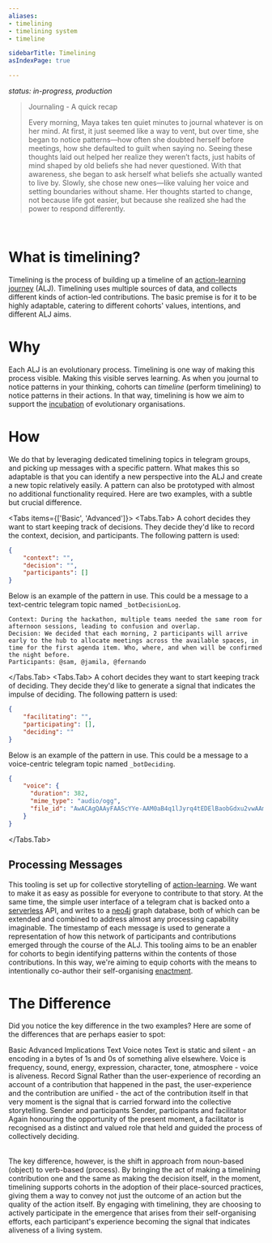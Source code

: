 ```yaml
---
aliases:
- timelining
- timelining system
- timeline

sidebarTitle: Timelining
asIndexPage: true

---
```



*status: in-progress, production*

> Journaling - A quick recap
> 
> Every morning, Maya takes ten quiet minutes to journal whatever is on her mind. At first, it just seemed like a way to vent, but over time, she began to notice patterns—how often she doubted herself before meetings, how she defaulted to guilt when saying no. Seeing these thoughts laid out helped her realize they weren’t facts, just habits of mind shaped by old beliefs she had never questioned. With that awareness, she began to ask herself what beliefs she actually wanted to live by. Slowly, she chose new ones—like valuing her voice and setting boundaries without shame. Her thoughts started to change, not because life got easier, but because she realized she had the power to respond differently.

<br/>

# What is timelining?
Timelining is the process of building up a timeline of an [action-learning journey](/patterns/action-learning%20journeys.md) (ALJ). Timelining uses multiple sources of data, and collects different kinds of action-led contributions. The basic premise is for it to be highly adaptable, catering to different cohorts' values, intentions, and different ALJ aims.
# Why
Each ALJ is an evolutionary process. Timelining is one way of making this process visible. Making this visible serves learning. As when you journal to notice patterns in your thinking, cohorts can *timeline* (perform timelining) to notice patterns in their actions. In that way, timelining is how we aim to support the [incubation](/home) of evolutionary organisations. 
# How
We do that by leveraging dedicated timelining topics in telegram groups, and picking up messages with a specific pattern. What makes this so adaptable is that you can identify a new perspective into the ALJ and create a new topic relatively easily. A pattern can also be prototyped with almost no additional functionality required. Here are two examples, with a subtle but crucial difference.

<Tabs items={['Basic', 'Advanced']}> 
<Tabs.Tab>
A cohort decides they want to start keeping track of decisions. They decide they'd like to record the context, decision, and participants. The following pattern is used:

```json
{
	"context": "",
	"decision": "",
	"participants": []
}
```

Below is an example of the pattern in use. This could be a message to a text-centric telegram topic named `_botDecisionLog`.

```
Context: During the hackathon, multiple teams needed the same room for afternoon sessions, leading to confusion and overlap.
Decision: We decided that each morning, 2 participants will arrive early to the hub to allocate meetings across the available spaces, in time for the first agenda item. Who, where, and when will be confirmed the night before.
Participants: @sam, @jamila, @fernando
```
</Tabs.Tab> 
<Tabs.Tab>
A cohort decides they want to start keeping track of deciding. They decide they'd like to generate a signal that indicates the impulse of deciding. The following pattern is used: 

```json
{
	"facilitating": "",
	"participating": [],
	"deciding": ""
}
```

Below is an example of the pattern in use. This could be a message to a voice-centric telegram topic named `_botDeciding`.

```json
{
	"voice": {
	  "duration": 382,
	  "mime_type": "audio/ogg",
	  "file_id": "AwACAgQAAyFAAScYYe-AAM0aB4q1lJyrq4tEDElBaobGdxu2vwAAmUZAALqjfFQJxSJf2ATDWM2BA",
	}
}
```
</Tabs.Tab> 
</Tabs> 
## Processing Messages
This tooling is set up for collective storytelling of [action-learning](/patterns/action-learning.md). We want to make it as easy as possible for everyone to contribute to that story. At the same time, the simple user interface of a telegram chat is backed onto a [serverless](https://vercel.com/) API, and writes to a [neo4j](https://neo4j.com/) graph database, both of which can be extended and combined to address almost any processing capability imaginable. The timestamp of each message is used to generate a representation of how this network of participants and contributions emerged through the course of the ALJ. This tooling aims to be an enabler for cohorts to begin identifying patterns within the contents of those contributions. In this way, we're aiming to equip cohorts with the means to intentionally co-author their self-organising [enactment](/processes/enactment/index.md).

# The Difference
Did you notice the key difference in the two examples? Here are some of the differences that are perhaps easier to spot:

<Table>
  <thead>
    <Table.Tr>
      <Table.Th>Basic</Table.Th>
      <Table.Th>Advanced</Table.Th>
      <Table.Th>Implications</Table.Th>
    </Table.Tr>
  </thead>
  <tbody>
    <Table.Tr>
      <Table.Td>Text</Table.Td>
      <Table.Td>Voice notes</Table.Td>
      <Table.Td>Text is static and silent - an encoding in a bytes of 1s and 0s of something alive elsewhere. Voice is frequency, sound, energy, expression, character, tone, atmosphere - voice is aliveness.</Table.Td>
    </Table.Tr>
    <Table.Tr>
      <Table.Td>Record</Table.Td>
      <Table.Td>Signal</Table.Td>
      <Table.Td>Rather than the user-experience of recording an account of a contribution that happened in the past, the user-experience and the contribution are unified - the act of the contribution itself in that very moment is the signal that is carried forward into the collective storytelling.</Table.Td>
    </Table.Tr>
    <Table.Tr>
      <Table.Td>Sender and participants</Table.Td>
      <Table.Td>Sender, participants and facilitator</Table.Td>
      <Table.Td>Again honouring the opportunity of the present moment, a facilitator is recognised as a distinct and valued role that held and guided the process of collectively deciding.</Table.Td>
    </Table.Tr>
  </tbody>
</Table>

The key difference, however, is the shift in approach from noun-based (object) to verb-based (process). By bringing the act of making a timelining contribution one and the same as making the decision itself, in the moment, timelining supports cohorts in the adoption of their place-sourced practices, giving them a way to convey not just the outcome of an action but the quality of the action itself. By engaging with timelining, they are choosing to actively participate in the emergence that arises from their self-organising efforts, each participant's experience becoming the signal that indicates aliveness of a living system. 